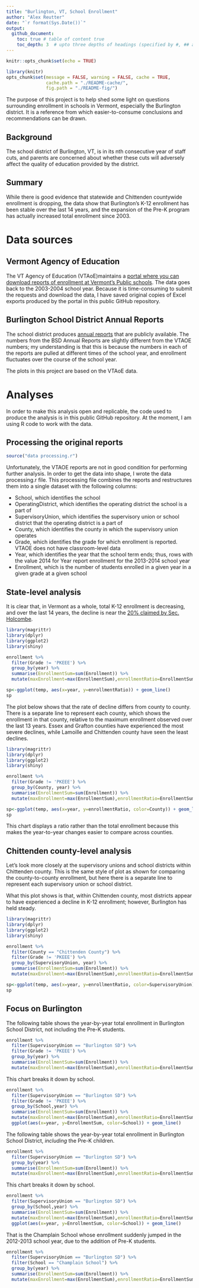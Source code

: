 ```yaml
---  
title: "Burlington, VT, School Enrollment"  
author: "Alex Reutter"  
date: "`r format(Sys.Date())`"
output: 
  github_document:
    toc: true # table of content true
    toc_depth: 3  # upto three depths of headings (specified by #, ## and ###)
---  
```

    
```r
knitr::opts_chunk$set(echo = TRUE)
```

```r
library(knitr)
opts_chunk$set(message = FALSE, warning = FALSE, cache = TRUE,
               cache.path = "./README-cache/",
               fig.path = "./README-fig/")
```

The purpose of this project is to help shed some light on questions surrounding enrollment in schools in Vermont, especially the Burlington district.  It is a reference from which easier-to-consume conclusions and recommendations can be drawn.

## Background

The school district of Burlington, VT, is in its nth consecutive year of staff cuts, and parents are concerned about whether these cuts will adversely affect the quality of education provided by the district.

## Summary

While there is good evidence that statewide and Chittenden countywide enrollment is dropping, the data show that Burlington's K-12 enrollment has been stable over the last 14 years, and the expansion of the Pre-K program has actually increased total enrollment since 2003.

# Data sources

## Vermont Agency of Education
The VT Agency of Education (VTAoE)maintains a [portal where you can download reports of enrollment at Vermont’s Public schools](http://edw.vermont.gov/REPORTSERVER/Pages/ReportViewer.aspx?%2fPublic%2fEnrollment+Report).  The data goes back to the 2003-2004 school year.  Because it is time-consuming to submit the requests and download the data, I have saved original copies of Excel exports produced by the portal in this public GitHub repository.  

## Burlington School District Annual Reports
The school district produces [annual reports](http://district.bsd.schoolfusion.us/modules/cms/pages.phtml?pageid=309846) that are publicly available.  The numbers from the BSD Annual Reports are slightly different from the VTAOE numbers; my understanding is that this is because the numbers in each of the reports are pulled at different times of the school year, and enrollment fluctuates over the course of the school year. 

The plots in this project are based on the VTAoE data.

# Analyses

In order to make this analysis open and replicable, the code used to produce the analysis is in this public GitHub repository.  At the moment, I am using R code to work with the data.

## Processing the original reports

```r
source("data processing.r")
```


Unfortunately, the VTAOE reports are not in good condition for performing further analysis.  In order to get the data into shape, I wrote the data processing.r file.  This processing file combines the reports and restructures them into a single dataset with the following columns:

* School, which identifies the school
* OperatingDistrict, which identifies the operating district the school is a part of
* SupervisoryUnion, which identifies the supervisory union or school district that the operating district is a part of
* County, which identifies the county in which the supervisory union operates
* Grade, which identifies the grade for which enrollment is reported.  VTAOE does not have classroom-level data
* Year, which identifies the year that the school term ends; thus, rows with the value 2014 for Year report enrollment for the 2013-2014 school year
* Enrollment, which is the number of students enrolled in a given year in a given grade at a given school

## State-level analysis

It is clear that, in Vermont as a whole, total K-12 enrollment is decreasing, and over the last 14 years, the decline is near the [20% claimed by Sec. Holcombe](http://www.burlingtonfreepress.com/story/news/local/vermont/2017/10/19/vermont-education-budget-gap-may-have-burlington-tightening-its-belt/745578001/).

```r
library(magrittr)
library(dplyr)
library(ggplot2)
library(shiny)

enrollment %>%
  filter(Grade != 'PKEEE') %>%
  group_by(year) %>% 
  summarise(EnrollmentSum=sum(Enrollment)) %>% 
  mutate(maxEnrollment=max(EnrollmentSum),enrollmentRatio=EnrollmentSum/maxEnrollment) -> temp

sp<-ggplot(temp, aes(x=year, y=enrollmentRatio)) + geom_line()
sp
```


The plot below shows that the rate of decline differs from county to county.  There is a separate line to represent each county, which shows the enrollment in that county, relative to the maximum enrollment observed over the last 13 years.  Essex and Grafton counties have experienced the most severe declines, while Lamoille and Chittenden county have seen the least declines.

```r
library(magrittr)
library(dplyr)
library(ggplot2)
library(shiny)

enrollment %>%
  filter(Grade != 'PKEEE') %>%
  group_by(County, year) %>% 
  summarise(EnrollmentSum=sum(Enrollment)) %>% 
  mutate(maxEnrollment=max(EnrollmentSum),enrollmentRatio=EnrollmentSum/maxEnrollment) -> temp

sp<-ggplot(temp, aes(x=year, y=enrollmentRatio, color=County)) + geom_line()
sp
```

This chart displays a ratio rather than the total enrollment because this makes the year-to-year changes easier to compare across counties.

## Chittenden county-level analysis

Let’s look more closely at the supervisory unions and school districts within Chittenden county.  This is the same style of plot as shown for comparing the county-to-county enrollment, but here there is a separate line to represent each supervisory union or school district.

What this plot shows is that, within Chittenden county, most districts appear to have experienced a decline in K-12 enrollment; however, Burlington has held steady.

```r
library(magrittr)
library(dplyr)
library(ggplot2)
library(shiny)

enrollment %>%
  filter(County == "Chittenden County") %>% 
  filter(Grade != 'PKEEE') %>%
  group_by(SupervisoryUnion, year) %>% 
  summarise(EnrollmentSum=sum(Enrollment)) %>% 
  mutate(maxEnrollment=max(EnrollmentSum),enrollmentRatio=EnrollmentSum/maxEnrollment) -> temp

sp<-ggplot(temp, aes(x=year, y=enrollmentRatio, color=SupervisoryUnion)) + geom_line()
sp
```


## Focus on Burlington

The following table shows the year-by-year total enrollment in Burlington School District, not including the Pre-K students.

```r
enrollment %>%
  filter(SupervisoryUnion == "Burlington SD") %>% 
  filter(Grade != 'PKEEE') %>%
  group_by(year) %>% 
  summarise(EnrollmentSum=sum(Enrollment)) %>% 
  mutate(maxEnrollment=max(EnrollmentSum),enrollmentRatio=EnrollmentSum/maxEnrollment) %>% kable()

```

This chart breaks it down by school.

```r
enrollment %>%
  filter(SupervisoryUnion == "Burlington SD") %>% 
  filter(Grade != 'PKEEE') %>%
  group_by(School,year) %>% 
  summarise(EnrollmentSum=sum(Enrollment)) %>% 
  mutate(maxEnrollment=max(EnrollmentSum),enrollmentRatio=EnrollmentSum/maxEnrollment)  %>% 
  ggplot(aes(x=year, y=EnrollmentSum, color=School)) + geom_line()

```


The following table shows the year-by-year total enrollment in Burlington School District, *including* the Pre-K children.

```r
enrollment %>%
  filter(SupervisoryUnion == "Burlington SD") %>% 
  group_by(year) %>% 
  summarise(EnrollmentSum=sum(Enrollment)) %>% 
  mutate(maxEnrollment=max(EnrollmentSum),enrollmentRatio=EnrollmentSum/maxEnrollment) %>% kable()

```

This chart breaks it down by school.

```r
enrollment %>%
  filter(SupervisoryUnion == "Burlington SD") %>% 
  group_by(School,year) %>% 
  summarise(EnrollmentSum=sum(Enrollment)) %>% 
  mutate(maxEnrollment=max(EnrollmentSum),enrollmentRatio=EnrollmentSum/maxEnrollment)  %>% 
  ggplot(aes(x=year, y=EnrollmentSum, color=School)) + geom_line()

```

That is the Champlain School whose enrollment suddenly jumped in the 2012-2013 school year, due to the addition of Pre-K students. 

```r
enrollment %>%
  filter(SupervisoryUnion == "Burlington SD") %>% 
  filter(School == "Champlain School") %>% 
  group_by(year) %>% 
  summarise(EnrollmentSum=sum(Enrollment)) %>% 
  mutate(maxEnrollment=max(EnrollmentSum),enrollmentRatio=EnrollmentSum/maxEnrollment) %>% kable()

```

